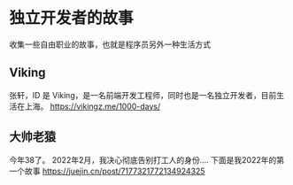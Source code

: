 # 独立开发者的故事

收集一些自由职业的故事，也就是程序员另外一种生活方式


## Viking

张轩，ID 是 Viking，是一名前端开发工程师，同时也是一名独立开发者，目前生活在上海。
https://vikingz.me/1000-days/

## 大帅老猿
今年38了。
2022年2月，我决心彻底告别打工人的身份....
下面是我2022年的第一个故事
https://juejin.cn/post/7177321772134924325
